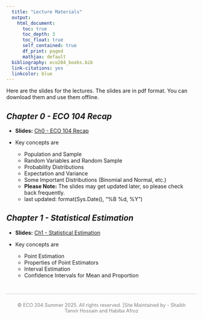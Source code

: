 ```yaml
---
  title: "Lecture Materials"
  output: 
    html_document:
      toc: true
      toc_depth: 3
      toc_float: true
      self_contained: true
      df_print: paged
      mathjax: default
  bibliography: eco204_books.bib  
  link-citations: yes
  linkcolor: blue
---
```

  


Here are the slides for the lectures. The slides are in pdf format. You can download them and use them offline.

## *Chapter 0 - ECO 104 Recap*

- **Slides:** [Ch0 - ECO 104 Recap](slides/00_eco104_recap.pdf)

- Key concepts are 

  - Population and Sample
  - Random Variables and Random Sample
  - Probability Distributions
  - Expectation and Variance
  - Some Important Distributions (Binomial and Normal, etc.)
  - **Please Note:** The slides may get updated later, so please check back frequently.
  - last updated: format(Sys.Date(), "%B %d, %Y")

## *Chapter 1 - Statistical Estimation*

- **Slides:**  [Ch1 - Statistical Estimation](slides/01_estimation.pdf)

- Key concepts are 

  - Point Estimation
  - Properties of Point Estimators
  - Interval Estimation
  - Confidence Intervals for Mean and Proportion










<div style="text-align: center; padding: 10px; margin-top: 40px; border-top: 1px solid #ccc; color: gray; font-size: 0.9em;">
  © ECO 204 Summer 2025. All rights reserved. |Site Maintained by - Shaikh Tanvir Hossain and Habiba Afroz
</div>